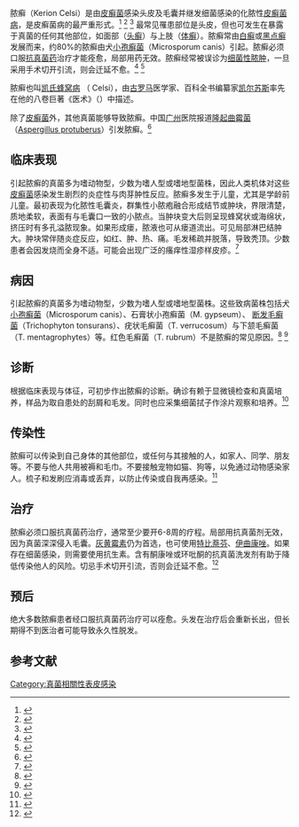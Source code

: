 脓癣（Kerion Celsi）是由[[皮癣菌|皮癣菌]]感染头皮及毛囊并继发细菌感染的化脓性[[皮癣菌病|皮癣菌病]]，是皮癣菌病的最严重形式。<ref>{{cite book|last= 中国头癣诊疗指南工作组 |title= 中国头癣诊断和治疗指南（２０１８修订版）。中国真菌学杂志 2019年2月 第14卷 第1期 4-6页， Chin J Mycol，Feburary 2019, 14 (1): 4-6.|url=http://medi-guide.meditool.cn/ymtpdf/C417B644-DF11-7918-A026-F979818DCF68.pdf}}</ref>  <ref>{{cite book|last= R Vanbreuseghem, C D Vroey |title= Systemic opportunistic fungal infections. Postgrad Med J 1979 Sep;55(647):593-4. doi: 10.1136/pgmj.55.647.593. |url=https://www.ncbi.nlm.nih.gov/pmc/articles/PMC2425664/pdf/postmedj00249-0012.pdf}}</ref> <ref>{{cite book|last=Uprety, Shraddha; Sharma, Ramesh|title=Kerion — A Boggy Lump. New England Journal of Medicine. 375 (10): 980.|url=https://www.nejm.org/doi/10.1056/NEJMicm1514152|access-date=2021-02-26|archive-date=2019-04-09|archive-url=https://web.archive.org/web/20190409090109/https://www.nejm.org/doi/10.1056/NEJMicm1514152|dead-url=no}}</ref> 最常见罹患部位是头皮，但也可发生在暴露于真菌的任何其他部位，如面部（[[头癣|头癣]]）与上肢（[[体癣|体癣]]）。脓癣常由[[白癣|白癣]]或[[黑点癣|黑点癣]]发展而来，约80%的脓癣由犬[[小孢癣菌|小孢癣菌]]（Microsporum canis）引起。脓癣必须口服[[抗真菌药|抗真菌药]]治疗才能痊愈，局部用药无效。脓癣经常被误诊为[[细菌性脓肿|细菌性脓肿]]，一旦采用手术切开引流，则会迁延不愈。<ref>{{cite book|last=李若瑜|title=脓癣该怎么治疗？-医学微视 |url=https://www.mvyxws.com/vod/play/id/21218}}</ref> <ref>{{cite book|last=Vikash Paudel,|title=Surgery of Kerion, a Nightmare for Nondermatologists, Case Reports in Dermatological Medicine, vol. 2020, Article ID 8825912, 3 pages, 2020.|url=https://www.hindawi.com/journals/cridm/2020/8825912/|access-date=2021-02-26|archive-date=2020-12-01|archive-url=https://web.archive.org/web/20201201125015/https://www.hindawi.com/journals/cridm/2020/8825912/|dead-url=no}}</ref>

脓癣也叫[[脓癣|凯氏蜂窝病]] （{{le|Kerion}} Celsi），由[[古罗马|古罗马]]医学家、百科全书编纂家[[凯尔苏斯|凯尔苏斯]]率先在他的八卷巨著《医术》（{{le|De Medicina}}）中描述。

除了[[皮癣菌|皮癣菌]]外，其他真菌能够导致脓癣。中国[[广州|广州]]医院报道[[隆起曲霉菌|隆起曲霉菌]]（[[Aspergillus_protuberus|Aspergillus protuberus]]）引发脓癣。<ref>{{cite book|last=Jia, J., Chen, M., Mo, X. et al.|title=The first case report of kerion-type scalp mycosis caused by Aspergillus protuberus. BMC Infect Dis 19, 506 (2019).|url=https://bmcinfectdis.biomedcentral.com/articles/10.1186/s12879-019-4144-7|access-date=2021-02-26|archive-date=2020-12-04|archive-url=https://web.archive.org/web/20201204173925/https://bmcinfectdis.biomedcentral.com/articles/10.1186/s12879-019-4144-7|dead-url=no}}</ref>

==临床表现==
引起脓癣的真菌多为嗜动物型，少数为嗜人型或嗜地型菌株，因此人类机体对这些[[皮癣菌|皮癣菌]]感染发生剧烈的炎症性与肉芽肿性反应。脓癣多发生于儿童，尤其是学龄前儿童。最初表现为化脓性毛囊炎，群集性小脓疱融合形成结节或肿块，界限清楚，质地柔软，表面有与毛囊口一致的小脓点。当肿块变大后则呈现蜂窝状或海绵状，挤压时有多孔溢脓现象。如果形成瘘，脓液也可从瘘道流出。可见局部淋巴结肿大。肿块常伴随炎症反应，如红、肿、热、痛。毛发稀疏并脱落，导致秃顶。少数患者会因发烧而全身不适。可能会出现广泛的瘙痒性湿疹样皮疹。<ref>{{cite book|last=L. C. Fuller; F. J. Child; G. Midgley; E. M. Higgins.|title=Diagnosis and management of scalp ringworm. BMJ. 326 (7388): 539–541. doi:10.1136/bmj.326.7388.539.|url=https://www.ncbi.nlm.nih.gov/pmc/articles/PMC1125423/|access-date=2021-02-26|archive-date=2022-02-21|archive-url=https://web.archive.org/web/20220221215040/https://www.ncbi.nlm.nih.gov/pmc/articles/PMC1125423/|dead-url=no}}</ref>
==病因==
引起脓癣的真菌多为嗜动物型，少数为嗜人型或嗜地型菌株。这些致病菌株包括犬[[小孢癣菌|小孢癣菌]]（Microsporum canis）、石膏状小孢癣菌（M. gypseum）、 [[断发毛癣菌|断发毛癣菌]]（Trichophyton tonsurans）、疣状毛癣菌（T. verrucosum）与下颔毛癣菌（T. mentagrophytes）等。红色毛癣菌（T. rubrum）不是脓癣的常见原因。<ref>{{cite book|last=Reyes IAF, Vega DC, Arriaga LFR, et al. |title=Kerion celsi caused by microsporum gypseum: report of two cases and review.  J Dermat Cosmetol 2018;2(3):151-157. DOI:10.15406/jdc.2018.02.00066|url=https://medcraveonline.com/JDC/kerion-celsi-caused-by-microsporum-gypseum-report-of-two-cases-and-review.html}}</ref> <ref>{{cite book|last=Annemay Chollet, Vincent Cattin, Marina Fratti, Bernard Mignon, Michel Monod. |title=Which Fungus Originally was Trichophyton mentagrophytes? Historical Review and Illustration by a Clinical Case. Mycopathologia (2015) 180:1–5 DOI 10.1007/s11046-015-9893-2.|url=https://citeseerx.ist.psu.edu/viewdoc/download?doi=10.1.1.1002.4018&rep=rep1&type=pdf}}</ref>

==诊断==
根据临床表现与体征，可初步作出脓癣的诊断。确诊有赖于显微镜检查和真菌培养，样品为取自患处的刮屑和毛发。同时也应采集细菌拭子作涂片观察和培养。<ref>{{cite book|last=Reyes IAF, Vega DC, Arriaga LFR, et al. |title=Kerion celsi caused by microsporum gypseum: report of two cases and review. J Dermat Cosmetol. 2018;2(3):151-157. DOI:10.15406/jdc.2018.02.00066|url=https://medcraveonline.com/JDC/kerion-celsi-caused-by-microsporum-gypseum-report-of-two-cases-and-review.html}}</ref>

==传染性==
脓癣可以传染到自己身体的其他部位，或任何与其接触的人，如家人、同学、朋友等。不要与他人共用被褥和毛巾。不要接触宠物如猫、狗等，以免通过动物感染家人。梳子和发刷应消毒或丢弃，以防止传染或自我再感染。<ref>{{cite book|last=L Trovato et al (2019)|title=Molecular diagnosis of kerion celsi caused by Trichophyton tonsurans in a Italian child.|url=https://link.springer.com/article/10.1007/s11046-016-0058-8#citeas|access-date=2021-02-26|archive-date=2018-06-10|archive-url=https://web.archive.org/web/20180610052703/https://link.springer.com/article/10.1007%2Fs11046-016-0058-8#citeas|dead-url=no}}</ref>

==治疗==
脓癣必须口服抗真菌药治疗，通常至少要开6-8周的疗程。局部用抗真菌剂无效，因为真菌深深侵入毛囊。[[灰黄霉素|灰黄霉素]]仍为首选，也可使用[[特比萘芬|特比萘芬]]、[[伊曲康唑|伊曲康唑]]。如果存在细菌感染，则需要使用抗生素。含有酮康唑或环吡酮的抗真菌洗发剂有助于降低传染他人的风险。切忌手术切开引流，否则会迁延不愈。<ref>{{cite book|last=Hay, R.J. |title=Molecular diagnosis of kerion celsi caused by Trichophyton tonsurans in an Italian child. Med Mycol Case Rep. 2019 Jun; 24: 72–74.|url=https://www.ncbi.nlm.nih.gov/pmc/articles/PMC6503126/}}</ref>

==预后==
绝大多数脓癣患者经口服抗真菌药治疗可以痊愈。头发在治疗后会重新长出，但长期得不到医治者可能导致永久性脱发。

==参考文献==
{{reflist}}

[[Category:真菌相關性表皮感染|Category:真菌相關性表皮感染]]